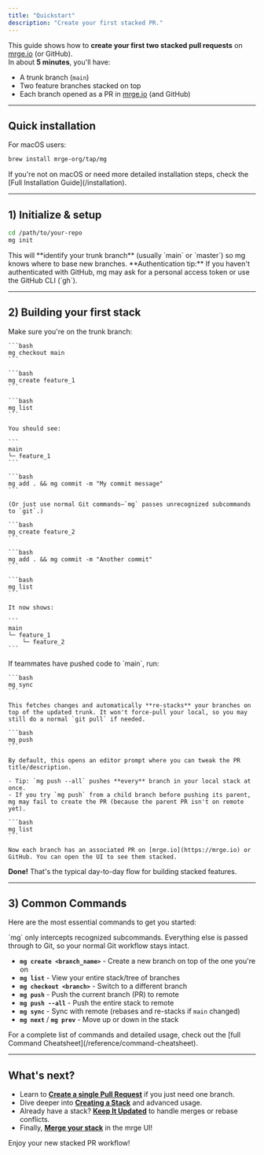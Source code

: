 ```yaml
---
title: "Quickstart"
description: "Create your first stacked PR."
---
```


This guide shows how to **create your first two stacked pull requests** on [mrge.io](https://mrge.io) (or GitHub).  
In about **5 minutes**, you'll have:

- A trunk branch (`main`)
- Two feature branches stacked on top
- Each branch opened as a PR in [mrge.io](https://mrge.io) (and GitHub)

---

## Quick installation

For macOS users:

```bash
brew install mrge-org/tap/mg
```

<Note>
  If you're not on macOS or need more detailed installation steps, check the
  [Full Installation Guide](/installation).
</Note>

---

## 1) Initialize & setup

```bash
cd /path/to/your-repo
mg init
```

<Info>
  This will **identify your trunk branch** (usually `main` or `master`) so mg
  knows where to base new branches.
</Info>

<Tip>
  **Authentication tip:** If you haven't authenticated with GitHub, mg may ask
  for a personal access token or use the GitHub CLI (`gh`).
</Tip>

---

## 2) Building your first stack

<Steps>
  <Step title="Check our main/master">
    Make sure you're on the trunk branch:

    ```bash
    mg checkout main
    ```

  </Step>
  <Step title="Create the first feature branch">

    ```bash
    mg create feature_1
    ```

  </Step>
  <Step title="View your stack">

    ```bash
    mg list
    ```

    You should see:

    ```
    main
    └─ feature_1
    ```

  </Step>
  <Step title="Write code & commit">

    ```bash
    mg add . && mg commit -m "My commit message"
    ```

    (Or just use normal Git commands—`mg` passes unrecognized subcommands to `git`.)

  </Step>
  <Step title="Add a second branch">

    ```bash
    mg create feature_2
    ```

  </Step>
  <Step title="Commit more changes">

    ```bash
    mg add . && mg commit -m "Another commit"
    ```

  </Step>
  <Step title="View your stack again">

    ```bash
    mg list
    ```

    It now shows:

    ```
    main
    └─ feature_1
        └─ feature_2
    ```

  </Step>
  <Step title="Sync if trunk changes">
    If teammates have pushed code to `main`, run:

    ```bash
    mg sync
    ```

    This fetches changes and automatically **re-stacks** your branches on top of the updated trunk. It won't force-pull your local, so you may still do a normal `git pull` if needed.

  </Step>
  <Step title="Push your stack">

    ```bash
    mg push
    ```

    By default, this opens an editor prompt where you can tweak the PR title/description.

    - Tip: `mg push --all` pushes **every** branch in your local stack at once.
    - If you try `mg push` from a child branch before pushing its parent, mg may fail to create the PR (because the parent PR isn't on remote yet).

  </Step>
  <Step title="Check your PRs">

    ```bash
    mg list
    ```

    Now each branch has an associated PR on [mrge.io](https://mrge.io) or GitHub. You can open the UI to see them stacked.

  </Step>
</Steps>

**Done!** That's the typical day-to-day flow for building stacked features.

---

## 3) Common Commands

Here are the most essential commands to get you started:

<Note>
  `mg` only intercepts recognized subcommands. Everything else is passed through
  to Git, so your normal Git workflow stays intact.
</Note>

- **`mg create <branch_name>`** - Create a new branch on top of the one you're on
- **`mg list`** - View your entire stack/tree of branches
- **`mg checkout <branch>`** - Switch to a different branch
- **`mg push`** - Push the current branch (PR) to remote
- **`mg push --all`** - Push the entire stack to remote
- **`mg sync`** - Sync with remote (rebases and re-stacks if `main` changed)
- **`mg next`** / **`mg prev`** - Move up or down in the stack

<Tip>
  For a complete list of commands and detailed usage, check out the [full
  Command Cheatsheet](/reference/command-cheatsheet).
</Tip>

---

## What's next?

- Learn to **[Create a single Pull Request](/how-to-guides/create-a-pull-request)** if you just need one branch.
- Dive deeper into **[Creating a Stack](/how-to-guides/create-a-stack)** and advanced usage.
- Already have a stack? **[Keep It Updated](/how-to-guides/keep-your-stack-updated)** to handle merges or rebase conflicts.
- Finally, **[Merge your stack](/how-to-guides/merge-your-stack)** in the mrge UI!

Enjoy your new stacked PR workflow!

